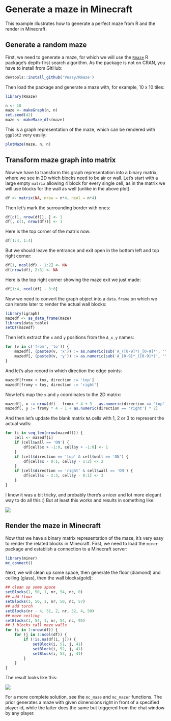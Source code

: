 # Generate a maze in Minecraft

This example illustrates how to generate a perfect maze from R and the render in Minecraft.

## Generate a random maze

First, we need to generate a maze, for which we will use the [`Rmaze`](https://github.com/Vessy/Rmaze) R package's depth-first search algorithm. As the package is not on CRAN, you have to install from GitHub:

```r
devtools::install_github('Vessy/Rmaze')
```

Then load the package and generate a maze with, for example, 10 x 10 tiles:

```r
library(Rmaze)

n <- 10
maze <- makeGraph(n, n)
set.seed(42)
maze <- makeMaze_dfs(maze)
```

This is a graph representation of the maze, which can be rendered with `ggplot2` very easily:

```r
plotMaze(maze, n, n)
```

## Transform maze graph into matrix

Now we have to transform this graph representation into a binary matrix, where we see in 2D which blocks need to be air or wall. Let's start with a large empty `matrix` allowing 4 block for every single cell, as in the matrix we will use blocks for the wall as well (unlike in the above plot):

```r
df <- matrix(NA, nrow = n*4, ncol = n*4)
```

Then let's mark the surrounding border with ones:

```r
df[c(1, nrow(df)), ] <- 1
df[, c(1, nrow(df))] <- 1
```

Here is the top corner of the matrix now:

```r
df[1:4, 1:4]
```

But we should leave the entrance and exit open in the bottom left and top right corner:

```r
df[1, ncol(df) - 1:2] <- NA
df[nrow(df), 2:3] <- NA
```

Here is the top right corner showing the maze exit we just made:

```r
df[1:4, ncol(df) - 3:0]
```

Now we need to convert the graph object into a `data.frame` on which we can iterate later to render the actual wall blocks:

```r
library(igraph)
mazedf <- as_data_frame(maze)
library(data.table)
setDT(mazedf)
```

Then let's extract the `x` and `y` positions from the `A_x_y` names:

```r
for (v in c('from', 'to')) {
    mazedf[, (paste0(v, 'x')) := as.numeric(sub('A_([0-9]*)_[0-9]*', '\\1', get(v)))]
    mazedf[, (paste0(v, 'y')) := as.numeric(sub('A_[0-9]*_([0-9]*)', '\\1', get(v)))]
}
```

And let's also record in which direction the edge points:

```r
mazedf[fromx < tox, direction := 'top']
mazedf[fromy < toy, direction := 'right']
```

Now let's map the `x` and `y` coordinates to the 2D matrix:

```r
mazedf[, x := nrow(df) - fromx * 4 + 3 - as.numeric(direction == 'top') * 2]
mazedf[, y := fromy * 4 - 1 + as.numeric(direction == 'right') * 2]
```

And then let's update the blank matrix `NA` cells with 1, 2 or 3 to represent the actual walls:

```r
for (i in seq_len(nrow(mazedf))) {
    cell <- mazedf[i]
    if (cell$wall == 'ON') {
        df[cell$x + -1:0, cell$y + -1:0] <- 1
    }
    if (cell$direction == 'top' & cell$wall == 'ON') {
        df[cell$x - 0:1, cell$y - 1:2] <- 2
    }
    if (cell$direction == 'right' & cell$wall == 'ON') {
        df[cell$x - 2:3, cell$y - 0:1] <- 3
    }
}
```

I know it was a bit tricky, and probably there's a nicer and lot more elegant way to do all this :) But at least this works and results in something like:

![](figure/maze-matrix.png)

## Render the maze in Minecraft

Now that we have a binary matrix representation of the maze, it's very easy to render the related blocks in Minecraft. First, we need to load the `miner` package and establish a connection to a Minecraft server:

```r
library(miner)
mc_connect()
```

Next, we will clean up some space, then generate the floor (diamond) and ceiling (glass), then the wall blocks(gold):

```r
## clean up some space
setBlocks(1, 50, 1, nr, 54, nc, 0)
## add floor
setBlocks(1, 50, 1, nr, 50, nc, 57)
## add torch
setBlocks(nr - 4, 51, 2, nr, 52, 4, 50)
## maze ceiling
setBlocks(1, 54, 1, nr, 54, nc, 95)
## 3 blocks tall maze walls
for (i in 1:nrow(df)) {
    for (j in 1:ncol(df)) {
        if (!is.na(df[i, j])) {
            setBlock(i, 51, j, 41)
            setBlock(i, 52, j, 41)
            setBlock(i, 53, j, 41)
        }
    }
}
```

The result looks like this:

![](figure/maze-minecraft.png)

For a more complete solution, see the `mc_maze` and `mc_mazer` functions. The prior generates a maze with given dimensions right in front of a specified player id, while the latter does the same but triggered from the chat window by any player.

